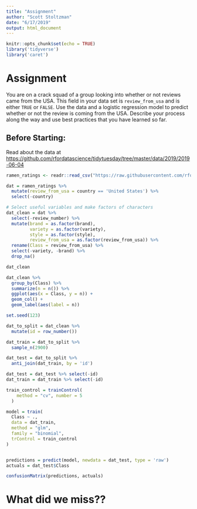 ```yaml
---
title: "Assignment"
author: "Scott Stoltzman"
date: "6/17/2019"
output: html_document
---
```


```r
knitr::opts_chunk$set(echo = TRUE)
library('tidyverse')
library('caret')
```


# Assignment  

You are on a crack squad of a group looking into whether or not reviews came from the USA. This field in your data set is `review_from_usa` and is either `TRUE` or `FALSE`. Use the data and a logistic regression model to predict whether or not the review is coming from the USA. Describe your process along the way and use best practices that you have learned so far.


## Before Starting:
Read about the data at <https://github.com/rfordatascience/tidytuesday/tree/master/data/2019/2019-06-04>

```r
ramen_ratings <- readr::read_csv("https://raw.githubusercontent.com/rfordatascience/tidytuesday/master/data/2019/2019-06-04/ramen_ratings.csv")

dat = ramen_ratings %>%
  mutate(review_from_usa = country == 'United States') %>%
  select(-country)

# Select useful variables and make factors of characters
dat_clean = dat %>%
  select(-review_number) %>%
  mutate(brand = as.factor(brand), 
         variety = as.factor(variety),
         style = as.factor(style),
         review_from_usa = as.factor(review_from_usa)) %>%
  rename(Class = review_from_usa) %>%
  select(-variety, -brand) %>%
  drop_na()

dat_clean
```


```r
dat_clean %>%
  group_by(Class) %>%
  summarize(n = n()) %>%
  ggplot(aes(x = Class, y = n)) + 
  geom_col() + 
  geom_label(aes(label = n))
```


```r
set.seed(123)

dat_to_split = dat_clean %>%
  mutate(id = row_number())

dat_train = dat_to_split %>%
  sample_n(2900)

dat_test = dat_to_split %>%
  anti_join(dat_train, by = 'id')

dat_test = dat_test %>% select(-id)
dat_train = dat_train %>% select(-id)
```


```r
train_control = trainControl(
    method = "cv", number = 5
  )

model = train(
  Class ~ ., 
  data = dat_train,
  method = "glm",
  family = "binomial",
  trControl = train_control
)


predictions = predict(model, newdata = dat_test, type = 'raw')
actuals = dat_test$Class

confusionMatrix(predictions, actuals)
```


# What did we miss??
